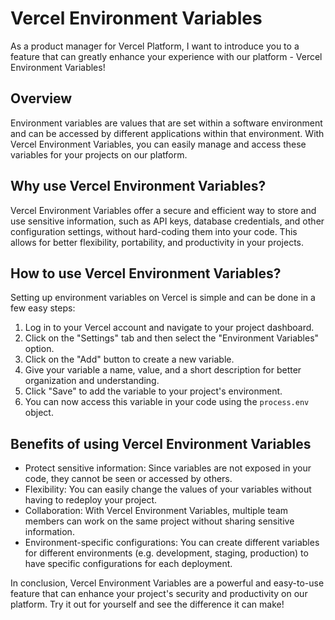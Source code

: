 

# Vercel Environment Variables

As a product manager for Vercel Platform, I want to introduce you to a feature that can greatly enhance your experience with our platform - Vercel Environment Variables!

## Overview

Environment variables are values that are set within a software environment and can be accessed by different applications within that environment. With Vercel Environment Variables, you can easily manage and access these variables for your projects on our platform.

## Why use Vercel Environment Variables?

Vercel Environment Variables offer a secure and efficient way to store and use sensitive information, such as API keys, database credentials, and other configuration settings, without hard-coding them into your code. This allows for better flexibility, portability, and productivity in your projects.

## How to use Vercel Environment Variables?

Setting up environment variables on Vercel is simple and can be done in a few easy steps:

1. Log in to your Vercel account and navigate to your project dashboard.
2. Click on the "Settings" tab and then select the "Environment Variables" option.
3. Click on the "Add" button to create a new variable.
4. Give your variable a name, value, and a short description for better organization and understanding.
5. Click "Save" to add the variable to your project's environment.
6. You can now access this variable in your code using the `process.env` object.

## Benefits of using Vercel Environment Variables

- Protect sensitive information: Since variables are not exposed in your code, they cannot be seen or accessed by others.
- Flexibility: You can easily change the values of your variables without having to redeploy your project.
- Collaboration: With Vercel Environment Variables, multiple team members can work on the same project without sharing sensitive information.
- Environment-specific configurations: You can create different variables for different environments (e.g. development, staging, production) to have specific configurations for each deployment.

In conclusion, Vercel Environment Variables are a powerful and easy-to-use feature that can enhance your project's security and productivity on our platform. Try it out for yourself and see the difference it can make!
